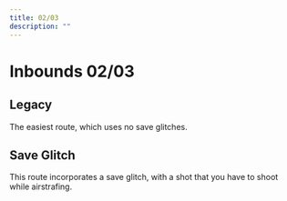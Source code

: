 ```yaml
---
title: 02/03
description: ""
---
```


# Inbounds 02/03


<Tabs queryString="tab" defaultValue="beginner" className="tabs tabs--block">
<TabItem value="beginner" label="Beginner" attributes={{className: "beginner"}}>

## Legacy 

The easiest route, which uses no save glitches.

<YouTube url="https://www.youtube.com/watch?v=RSieOgEAwLY"/>

</TabItem>
<TabItem value="intermediate" label="Intermediate" attributes={{className: "intermediate"}}>

## Save Glitch

This route incorporates a save glitch, with a shot that you have to shoot while airstrafing.

<YouTube url="https://youtu.be/u9I0BtZtvuc"/>

</TabItem>
</Tabs>